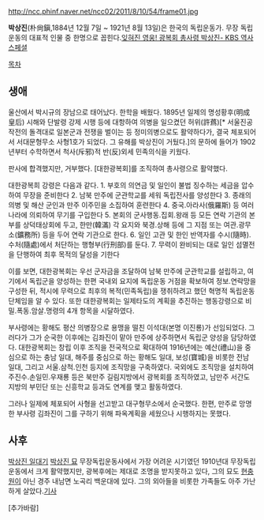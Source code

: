 http://ncc.phinf.naver.net/ncc02/2011/8/10/54/frame01.jpg

'''박상진'''(朴尙鎭,1884년 12월 7일 ~ 1921년 8월 13일)은 한국의 독립운동가. 무장 독립운동의 대표적 인물 중 한명으로 꼽힌다.[http://www.kbs.co.kr/1tv/sisa/historyspecial/view/vod/1644419_30885.html 잊혀진 영웅! 광복회 총사령 박상진- KBS 역사스페셜]

[[목차]]

== 생애 ==
울산에서 박시규의 장남으로 태어났다. 한학을 배웠다. 1895년 일제의 명성황후(明成皇后) 시해와 단발령 강제 시행 등에 대항하여 의병을 일으켰던 허위(許蔿)[* 서울진공작전의 돌격대로 일본군과 전쟁을 벌이는 등 정미의병으로도 활약하다가, 결국 체포되어서 서대문형무소 사형1호가 되었다. 그 유해를 박상진이 거뒀다.]의 문하에 들어가 1902년부터 수학하면서 척사(斥邪)적 반(反)외세 민족의식을 키웠다.

판사에 합격했지만, 거부했다. [대한광복회]를 조직하여 총사령으로 활약했다. 

대한광복희 강령은 다음과 같다.
1. 부호의 의연금 및 일인이 불법 징수하는 세금을 압수하여 무장을 준비한다
2. 남북 만주에 군관학교를 세워 독립전사를 양성한다
3. 종래의 의병 및 해산 군인과 만주 이주민을 소집하여 훈련한다
4. 중국․아라사(俄羅斯) 등 여러 나라에 의뢰하여 무기를 구입한다
5. 본회의 군사행동․집회․왕래 등 모든 연락 기관의 본부를 상덕태상회에 두고, 한만(韓滿) 각 요지와 북경․상해 등에 그 지점 또는 여관․광무소(鑛務所) 등을 두어 연락 기관으로 한다.
6. 일인 고관 및 한인 반역자를 수시(隨時)․수처(隨處)에서 처단하는 행형부(行刑部)를 둔다.
7. 무력이 완비되는 대로 일인 섬멸전을 단행하여 최후 목적의 달성을 기한다

이를 보면, 대한광복회는 우선 군자금을 조달하여 남북 만주에 군관학교를 설립하고, 여기에서 독립군을 양성하는 한편 국내외 요지에 독립운동 거점을 확보하여 정보․연락망을 구성한 뒤, 적시에 무력으로 최후의 복적(민족독립)을 쟁취하려고 했던 혁명적 독립운동 단체임을 알 수 있다. 또한 대한광복회는 일제타도의 계획을 추진하는 행동강령으로 비밀․폭동․암살․명령의 4개 항목을 시달하였다.

부사령에는 황해도 평산 의병장으로 용맹을 떨친 이석대(본명 이진룡)가 선임되었다. 그러다가 그가 순국한 이후에는 김좌진이 맡아 만주에 상주하면서 독립군 양성을 담당하였다. 대한광복회는 창립 이후 조직을 전국적으로 확대하여 1916년에는 예산(禮山)을 중심으로 하는 충남 일대, 해주를 중심으로 하는 황해도 일대, 보성(寶城)을 비롯한 전남 일대, 그리고 서울․삼척․인천 등지에 조직망을 구축하였다. 국외에도 조직망을 설치하여 주진수․손일민․우재룡 등은 북만주 길림지방에서 광복회를 조직하였고, 남만주 서간도 지방의 부민단 또는 신흥학교 등과도 연계를 맺고 활동하였다.

그러나 일제에 체포되어 사형을 선고받고 대구형무소에서 순국했다. 한편, 만주로 망명한 부사령 김좌진이 그를 구하기 위해 파옥계획을 세웠으나 시행하지는 못했다.

== 사후 ==
[http://cfile214.uf.daum.net/image/187F81284B528CC1B75EC3 박상진 일대기]
[http://cfile233.uf.daum.net/image/1112FC164B528C3E0E9913 박상진 묘]
무장독립운동사에서 가장 어려운 시기였던 1910년대 무장독립운동에서 크게 활약했지만, 광복후에는 제대로 조명을 받지못하고 있다, 그의 묘도 [[현충원]]이 아닌 경주 내남면 노곡리 백운대에 있다. 그의 외아들을 비롯한 가족들도 아주 가난하게 살았다.[http://www.nocutnews.co.kr/show.asp?idx=599100 기사]

[추가바람]
